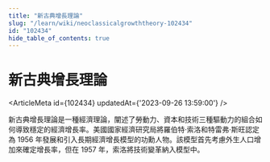 ```yaml
---
title: "新古典增長理論"
slug: "/learn/wiki/neoclassicalgrowththeory-102434"
id: "102434"
hide_table_of_contents: true
---
```



# 新古典增長理論

<ArticleMeta id={102434} updatedAt={'2023-09-26 13:59:00'} />
<div className='border-solid border-b border-t-0 my-4 border-[var(--ifm-color-gray-300)]' />

新古典增長理論是一種經濟理論，闡述了勞動力、資本和技術三種驅動力的組合如何導致穩定的經濟增長率。美國國家經濟研究局將羅伯特·索洛和特雷弗·斯旺認定為 1956 年發展和引入長期經濟增長模型的功勳人物。該模型首先考慮外生人口增加來確定增長率，但在 1957 年，索洛將技術變革納入模型中。
